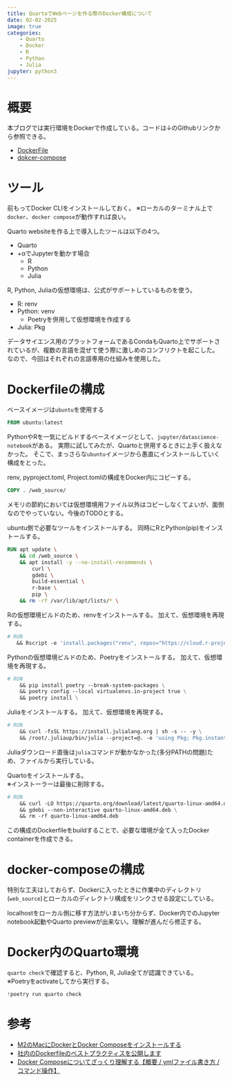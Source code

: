 ```yaml
---
title: QuartoでWebページを作る際のDocker構成について
date: 02-02-2025
image: true
categories:
    - Quarto
    - Docker
    - R
    - Python
    - Julia
jupyter: python3
---
```


# 概要

本ブログでは実行環境をDockerで作成している。コードは↓のGithubリンクから参照できる。

- [DockerFile](https://github.com/yasuih777/MayohigaLab/blob/main/Dockerfile)
- [dokcer-compose](https://github.com/yasuih777/MayohigaLab/blob/main/docker-compose.yml)

# ツール

::: {.callout-warning}
前もってDocker CLIをインストールしておく。
※ローカルのターミナル上で`docker`、`docker compose`が動作すれば良い。
:::

Quarto websiteを作る上で導入したツールは以下の4つ。

- Quarto
- +αでJupyterを動かす場合
    - R
    - Python
    - Julia

R, Python, Juliaの仮想環境は、公式がサポートしているものを使う。

- R: renv
- Python: venv
    - Poetryを併用して仮想環境を作成する
- Julia: Pkg

::: {.callout-tip}
データサイエンス用のプラットフォームであるCondaもQuarto上でサポートされているが、複数の言語を混ぜて使う際に激しめのコンフリクトを起こした。
なので、今回はそれぞれの言語専用の仕組みを使用した。
:::

# Dockerfileの構成

ベースイメージは`ubuntu`を使用する

```DockerFile
FROM ubuntu:latest
```

::: {.callout-tip}
PythonやRを一気にビルドするベースイメージとして、`jupyter/datascience-notebook`がある。
実際に試してみたが、Quartoと併用するときに上手く扱えなかった。
そこで、まっさらな`ubuntu`イメージから愚直にインストールしていく構成をとった。
:::

renv, pyproject.toml, Project.tomlの構成をDocker内にコピーする。

```DockerFile
COPY . /web_source/
```


::: {.callout-caution}
メモリの節約においては仮想環境用ファイル以外はコピーしなくてよいが、面倒なのでやっていない。今後のTODOとする。
:::

ubuntu側で必要なツールをインストールする。
同時にRとPython(pip)をインストールする。

```DockerFile
RUN apt update \
    && cd /web_source \
    && apt install -y --no-install-recommends \
        curl \
        gdebi \
        build-essential \
        r-base \
        pip \
    && rm -rf /var/lib/apt/lists/* \
```

Rの仮想環境ビルドのため、renvをインストールする。
加えて、仮想環境を再現する。

```DockerFile
# RUN
   && Rscript -e 'install.packages("renv", repos="https://cloud.r-project.org"); renv::restore(); renv::repair()' \
```

Pythonの仮想環境ビルドのため、Poetryをインストールする。
加えて、仮想環境を再現する。

```DockerFile
# RUN
    && pip install poetry --break-system-packages \
    && poetry config --local virtualenvs.in-project true \
    && poetry install \
```

Juliaをインストールする。
加えて、仮想環境を再現する。

```DockerFile
# RUN
    && curl -fsSL https://install.julialang.org | sh -s -- -y \
    && /root/.juliaup/bin/julia --project=@. -e 'using Pkg; Pkg.instantiate(); Pkg.precompile()' \
```

::: {.callout-tip}
Juliaダウンロード直後は`julia`コマンドが動かなかった(多分PATHの問題)ため、ファイルから実行している。
:::

Quartoをインストールする。  
※インストーラーは最後に削除する。

```DockerFile
# RUN
    && curl -LO https://quarto.org/download/latest/quarto-linux-amd64.deb \
    && gdebi --non-interactive quarto-linux-amd64.deb \
    && rm -rf quarto-linux-amd64.deb
```

この構成のDockerfileをbuildすることで、必要な環境が全て入ったDocker containerを作成できる。

# docker-composeの構成

特別な工夫はしておらず、Dockerに入ったときに作業中のディレクトリ(`web_source`)とローカルのディレクトリ構成をリンクさせる設定にしている。

::: {.callout-caution}
localhostをローカル側に移す方法がいまいち分からず、Docker内でのJupyter notebook起動やQuarto previewが出来ない。理解が進んだら修正する。
:::

# Docker内のQuarto環境

`quarto check`で確認すると、Python, R, Julia全てが認識できている。  
※Poetryをactivateしてから実行する。

```python
!poetry run quarto check
```

# 参考
- [M2のMacにDockerとDocker Composeをインストールする](https://qiita.com/shimanuki-yu/items/5c5aaee333ed86ea07cb)
- [社内のDockerfileのベストプラクティスを公開します](https://zenn.dev/forcia_tech/articles/20210716_docker_best_practice)
- [Docker Composeについてざっくり理解する【概要 / ymlファイル書き方 / コマンド操作】](https://qiita.com/gon0821/items/77369def082745d19c38)